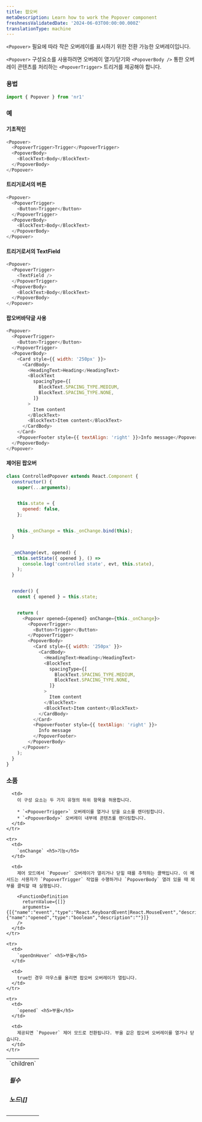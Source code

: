 ```yaml
---
title: 팝오버
metaDescription: Learn how to work the Popover component
freshnessValidatedDate: '2024-06-03T00:00:00.000Z'
translationType: machine
---
```


`<Popover>` 필요에 따라 작은 오버레이를 표시하기 위한 전환 가능한 오버레이입니다.

`<Popover>` 구성요소를 사용하려면 오버레이 열기/닫기와 `<PopoverBody />` 통한 오버레이 콘텐츠를 처리하는 `<PopoverTrigger>` 트리거를 제공해야 합니다.

### 용법

```js
import { Popover } from 'nr1'
```

### 예

#### 기초적인

```js
<Popover>
  <PopoverTrigger>Trigger</PopoverTrigger>
  <PopoverBody>
    <BlockText>Body</BlockText>
  </PopoverBody>
</Popover>
```

#### 트리거로서의 버튼

```js
<Popover>
  <PopoverTrigger>
    <Button>Trigger</Button>
  </PopoverTrigger>
  <PopoverBody>
    <BlockText>Body</BlockText>
  </PopoverBody>
</Popover>
```

#### 트리거로서의 TextField

```js
<Popover>
  <PopoverTrigger>
    <TextField />
  </PopoverTrigger>
  <PopoverBody>
    <BlockText>Body</BlockText>
  </PopoverBody>
</Popover>
```

#### 팝오버바닥글 사용

```js
<Popover>
  <PopoverTrigger>
    <Button>Trigger</Button>
  </PopoverTrigger>
  <PopoverBody>
    <Card style={{ width: '250px' }}>
      <CardBody>
        <HeadingText>Heading</HeadingText>
        <BlockText
          spacingType={[
            BlockText.SPACING_TYPE.MEDIUM,
            BlockText.SPACING_TYPE.NONE,
          ]}
        >
          Item content
        </BlockText>
        <BlockText>Item content</BlockText>
      </CardBody>
    </Card>
    <PopoverFooter style={{ textAlign: 'right' }}>Info message</PopoverFooter>
  </PopoverBody>
</Popover>
```

#### 제어된 팝오버

```js
class ControlledPopover extends React.Component {
  constructor() {
    super(...arguments);


    this.state = {
      opened: false,
    };


    this._onChange = this._onChange.bind(this);
  }


  _onChange(evt, opened) {
    this.setState({ opened }, () =>
      console.log('controlled state', evt, this.state),
    );
  }


  render() {
    const { opened } = this.state;


    return (
      <Popover opened={opened} onChange={this._onChange}>
        <PopoverTrigger>
          <Button>Trigger</Button>
        </PopoverTrigger>
        <PopoverBody>
          <Card style={{ width: '250px' }}>
            <CardBody>
              <HeadingText>Heading</HeadingText>
              <BlockText
                spacingType={[
                  BlockText.SPACING_TYPE.MEDIUM,
                  BlockText.SPACING_TYPE.NONE,
                ]}
              >
                Item content
              </BlockText>
              <BlockText>Item content</BlockText>
            </CardBody>
          </Card>
          <PopoverFooter style={{ textAlign: 'right' }}>
            Info message
          </PopoverFooter>
        </PopoverBody>
      </Popover>
    );
  }
}
```

### 소품

<table>
  <tbody>
    <tr>
      <td>
        `children` <h5>필수</h5> <h5>노드\[]</h5>
      </td>

      <td>
        이 구성 요소는 두 가지 유형의 하위 항목을 허용합니다.

        * `<PopoverTrigger>` 오버레이를 열거나 닫을 요소를 렌더링합니다.
        * `<PopoverBody>` 오버레이 내부에 콘텐츠를 렌더링합니다.
      </td>
    </tr>

    <tr>
      <td>
        `onChange` <h5>기능</h5>
      </td>

      <td>
        제어 모드에서 `Popover` 오버레이가 열리거나 닫힐 때를 추적하는 콜백입니다. 이 메서드는 사용자가 `PopoverTrigger` 작업을 수행하거나 `PopoverBody` 열려 있을 때 외부를 클릭할 때 실행됩니다.

        <FunctionDefinition
          returnValue={[]}
          arguments={[{"name":"event","type":"React.KeyboardEvent|React.MouseEvent","description":""},{"name":"opened","type":"boolean","description":""}]}
        />
      </td>
    </tr>

    <tr>
      <td>
        `openOnHover` <h5>부울</h5>
      </td>

      <td>
        true인 경우 마우스를 올리면 팝오버 오버레이가 열립니다.
      </td>
    </tr>

    <tr>
      <td>
        `opened` <h5>부울</h5>
      </td>

      <td>
        제공되면 `Popover` 제어 모드로 전환됩니다. 부울 값은 팝오버 오버레이를 열거나 닫습니다.
      </td>
    </tr>
  </tbody>
</table>